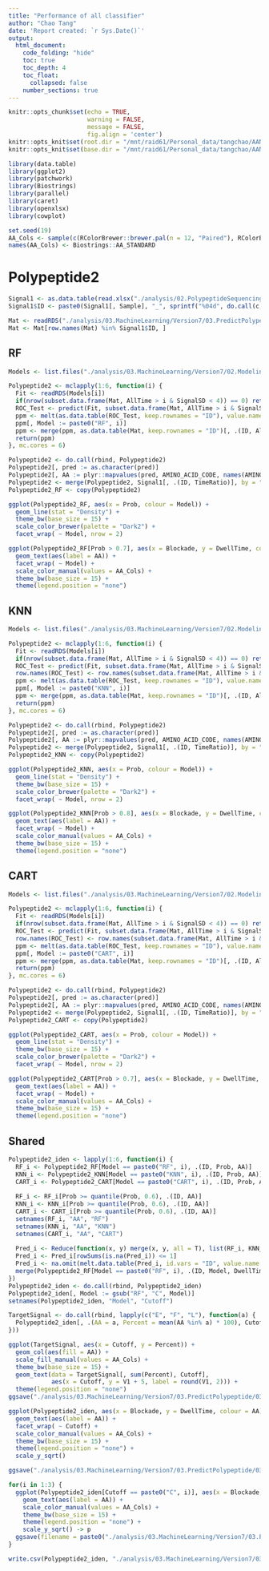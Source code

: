 ```yaml
---
title: "Performance of all classifier"
author: "Chao Tang"
date: 'Report created: `r Sys.Date()`'
output: 
  html_document: 
    code_folding: "hide"
    toc: true
    toc_depth: 4
    toc_float: 
      collapsed: false
    number_sections: true
---
```


```r
knitr::opts_chunk$set(echo = TRUE, 
                      warning = FALSE, 
                      message = FALSE, 
                      fig.align = 'center')
knitr::opts_knit$set(root.dir = "/mnt/raid61/Personal_data/tangchao/AANanopore")
knitr::opts_knit$set(base.dir = "/mnt/raid61/Personal_data/tangchao/AANanopore")
```

```r
library(data.table)
library(ggplot2)
library(patchwork)
library(Biostrings)
library(parallel)
library(caret)
library(openxlsx)
library(cowplot)
```

```r
set.seed(19)
AA_Cols <- sample(c(RColorBrewer::brewer.pal(n = 12, "Paired"), RColorBrewer::brewer.pal(n = 8, "Dark2")), 20)
names(AA_Cols) <- Biostrings::AA_STANDARD
```

# Polypeptide2

```r
Signal1 <- as.data.table(read.xlsx("./analysis/02.PolypeptideSequencing/20211025/Version2/Polypeptide2_RPVKVYPNGAEDESAEAFPLEF.xlsx"))
Signal1$ID <- paste0(Signal1[, Sample], "_", sprintf("%04d", do.call(c, lapply(Signal1[, .N, Sample][, N], function(x) seq_len(x)))))

Mat <- readRDS("./analysis/03.MachineLearning/Version7/03.PredictPolypeptide/01.PolypeptideSignalTransformation/Polypeptide2_RPVKVYPNGAEDESAEAFPLEF.signal.Rds")
Mat <- Mat[row.names(Mat) %in% Signal1$ID, ]
```

## RF

```r
Models <- list.files("./analysis/03.MachineLearning/Version7/02.Modeling/01.RF/01.Models", "RF_Density_Line_Ony_Fit", full.names = T)
```

```r
Polypeptide2 <- mclapply(1:6, function(i) {
  Fit <- readRDS(Models[i])
  if(nrow(subset.data.frame(Mat, AllTime > i & SignalSD < 4)) == 0) return(NULL)
  ROC_Test <- predict(Fit, subset.data.frame(Mat, AllTime > i & SignalSD < 4), type = "prob")
  ppm <- melt(as.data.table(ROC_Test, keep.rownames = "ID"), value.name = "Prob", variable.name = "pred")[, .SD[which.max(Prob), ], ID]
  ppm[, Model := paste0("RF", i)]
  ppm <- merge(ppm, as.data.table(Mat, keep.rownames = "ID")[, .(ID, AllTime, DwellTime, SignalSD, Blockade)], by = "ID")
  return(ppm)
}, mc.cores = 6)

Polypeptide2 <- do.call(rbind, Polypeptide2)
Polypeptide2[, pred := as.character(pred)]
Polypeptide2[, AA := plyr::mapvalues(pred, AMINO_ACID_CODE, names(AMINO_ACID_CODE))]
Polypeptide2 <- merge(Polypeptide2, Signal1[, .(ID, TimeRatio)], by = "ID")
Polypeptide2_RF <- copy(Polypeptide2)
```

```r
ggplot(Polypeptide2_RF, aes(x = Prob, colour = Model)) + 
  geom_line(stat = "Density") + 
  theme_bw(base_size = 15) + 
  scale_color_brewer(palette = "Dark2") + 
  facet_wrap( ~ Model, nrow = 2)
```

```r
ggplot(Polypeptide2_RF[Prob > 0.7], aes(x = Blockade, y = DwellTime, colour = AA)) + 
  geom_text(aes(label = AA)) +
  facet_wrap( ~ Model) + 
  scale_color_manual(values = AA_Cols) + 
  theme_bw(base_size = 15) + 
  theme(legend.position = "none")
```

## KNN

```r
Models <- list.files("./analysis/03.MachineLearning/Version7/02.Modeling/05.knn/01.Models", "knn_Density_Line_Ony_Fit", full.names = T)
```

```r
Polypeptide2 <- mclapply(1:6, function(i) {
  Fit <- readRDS(Models[i])
  if(nrow(subset.data.frame(Mat, AllTime > i & SignalSD < 4)) == 0) return(NULL)
  ROC_Test <- predict(Fit, subset.data.frame(Mat, AllTime > i & SignalSD < 4), type = "prob")
  row.names(ROC_Test) <- row.names(subset.data.frame(Mat, AllTime > i & SignalSD < 4))
  ppm <- melt(as.data.table(ROC_Test, keep.rownames = "ID"), value.name = "Prob", variable.name = "pred")[, .SD[which.max(Prob), ], ID]
  ppm[, Model := paste0("KNN", i)]
  ppm <- merge(ppm, as.data.table(Mat, keep.rownames = "ID")[, .(ID, AllTime, DwellTime, SignalSD, Blockade)], by = "ID")
  return(ppm)
}, mc.cores = 6)

Polypeptide2 <- do.call(rbind, Polypeptide2)
Polypeptide2[, pred := as.character(pred)]
Polypeptide2[, AA := plyr::mapvalues(pred, AMINO_ACID_CODE, names(AMINO_ACID_CODE))]
Polypeptide2 <- merge(Polypeptide2, Signal1[, .(ID, TimeRatio)], by = "ID")
Polypeptide2_KNN <- copy(Polypeptide2)
```

```r
ggplot(Polypeptide2_KNN, aes(x = Prob, colour = Model)) + 
  geom_line(stat = "Density") + 
  theme_bw(base_size = 15) + 
  scale_color_brewer(palette = "Dark2") + 
  facet_wrap( ~ Model, nrow = 2)
```

```r
ggplot(Polypeptide2_KNN[Prob > 0.8], aes(x = Blockade, y = DwellTime, colour = AA)) + 
  geom_text(aes(label = AA)) +
  facet_wrap( ~ Model) + 
  scale_color_manual(values = AA_Cols) + 
  theme_bw(base_size = 15) + 
  theme(legend.position = "none")
```

## CART

```r
Models <- list.files("./analysis/03.MachineLearning/Version7/02.Modeling/06.CART/01.Models", "CART_Density_Line_Ony_Fit", full.names = T)
```

```r
Polypeptide2 <- mclapply(1:6, function(i) {
  Fit <- readRDS(Models[i])
  if(nrow(subset.data.frame(Mat, AllTime > i & SignalSD < 4)) == 0) return(NULL)
  ROC_Test <- predict(Fit, subset.data.frame(Mat, AllTime > i & SignalSD < 4), type = "prob")
  row.names(ROC_Test) <- row.names(subset.data.frame(Mat, AllTime > i & SignalSD < 4))
  ppm <- melt(as.data.table(ROC_Test, keep.rownames = "ID"), value.name = "Prob", variable.name = "pred")[, .SD[which.max(Prob), ], ID]
  ppm[, Model := paste0("CART", i)]
  ppm <- merge(ppm, as.data.table(Mat, keep.rownames = "ID")[, .(ID, AllTime, DwellTime, SignalSD, Blockade)], by = "ID")
  return(ppm)
}, mc.cores = 6)

Polypeptide2 <- do.call(rbind, Polypeptide2)
Polypeptide2[, pred := as.character(pred)]
Polypeptide2[, AA := plyr::mapvalues(pred, AMINO_ACID_CODE, names(AMINO_ACID_CODE))]
Polypeptide2 <- merge(Polypeptide2, Signal1[, .(ID, TimeRatio)], by = "ID")
Polypeptide2_CART <- copy(Polypeptide2)
```

```r
ggplot(Polypeptide2_CART, aes(x = Prob, colour = Model)) + 
  geom_line(stat = "Density") + 
  theme_bw(base_size = 15) + 
  scale_color_brewer(palette = "Dark2") + 
  facet_wrap( ~ Model, nrow = 2)
```

```r
ggplot(Polypeptide2_CART[Prob > 0.7], aes(x = Blockade, y = DwellTime, colour = AA)) + 
  geom_text(aes(label = AA)) +
  facet_wrap( ~ Model) + 
  scale_color_manual(values = AA_Cols) + 
  theme_bw(base_size = 15) + 
  theme(legend.position = "none")
```

## Shared

```r
Polypeptide2_iden <- lapply(1:6, function(i) {
  RF_i <- Polypeptide2_RF[Model == paste0("RF", i), .(ID, Prob, AA)]
  KNN_i <- Polypeptide2_KNN[Model == paste0("KNN", i), .(ID, Prob, AA)]
  CART_i <- Polypeptide2_CART[Model == paste0("CART", i), .(ID, Prob, AA)]
  
  RF_i <- RF_i[Prob >= quantile(Prob, 0.6), .(ID, AA)]
  KNN_i <- KNN_i[Prob >= quantile(Prob, 0.6), .(ID, AA)]
  CART_i <- CART_i[Prob >= quantile(Prob, 0.6), .(ID, AA)]
  setnames(RF_i, "AA", "RF")
  setnames(KNN_i, "AA", "KNN")
  setnames(CART_i, "AA", "CART")
  
  Pred_i <- Reduce(function(x, y) merge(x, y, all = T), list(RF_i, KNN_i, CART_i))
  Pred_i <- Pred_i[rowSums(is.na(Pred_i)) <= 1]
  Pred_i <- na.omit(melt.data.table(Pred_i, id.vars = "ID", value.name = "AA"))[, .N, list(ID, AA)][N > 1]
  merge(Polypeptide2_RF[Model == paste0("RF", i), .(ID, Model, DwellTime, Blockade)], Pred_i, by = "ID")
})
Polypeptide2_iden <- do.call(rbind, Polypeptide2_iden)
Polypeptide2_iden[, Model := gsub("RF", "C", Model)]
setnames(Polypeptide2_iden, "Model", "Cutoff")
```

```r
TargetSignal <- do.call(rbind, lapply(c("E", "F", "L"), function(a) {
  Polypeptide2_iden[, .(AA = a, Percent = mean(AA %in% a) * 100), Cutoff]
}))

ggplot(TargetSignal, aes(x = Cutoff, y = Percent)) + 
  geom_col(aes(fill = AA)) +
  scale_fill_manual(values = AA_Cols) + 
  theme_bw(base_size = 15) + 
  geom_text(data = TargetSignal[, sum(Percent), Cutoff], 
            aes(x = Cutoff, y = V1 + 5, label = round(V1, 2))) + 
  theme(legend.position = "none")
ggsave("./analysis/03.MachineLearning/Version7/03.PredictPolypeptide/03.DensityLineModelPrediction/Polypeptide2_Prediction_Accuracy.pdf", width = 4, height = 3)
```

```r
ggplot(Polypeptide2_iden, aes(x = Blockade, y = DwellTime, colour = AA)) + 
  geom_text(aes(label = AA)) + 
  facet_wrap( ~ Cutoff) + 
  scale_color_manual(values = AA_Cols) + 
  theme_bw(base_size = 15) + 
  theme(legend.position = "none") + 
  scale_y_sqrt()

ggsave("./analysis/03.MachineLearning/Version7/03.PredictPolypeptide/03.DensityLineModelPrediction/Polypeptide2_Prediction_all_Cutoff.pdf", width = 15, height = 4)
```

```r
for(i in 1:3) {
  ggplot(Polypeptide2_iden[Cutoff == paste0("C", i)], aes(x = Blockade, y = DwellTime, colour = AA)) + 
    geom_text(aes(label = AA)) +
    scale_color_manual(values = AA_Cols) + 
    theme_bw(base_size = 15) + 
    theme(legend.position = "none") + 
    scale_y_sqrt() -> p
  ggsave(filename = paste0("./analysis/03.MachineLearning/Version7/03.PredictPolypeptide/03.DensityLineModelPrediction/Polypeptide2_Prediction_", i, "_Cutoff.pdf"), p, width = 5, height = 4)
}
```

```r
write.csv(Polypeptide2_iden, "./analysis/03.MachineLearning/Version7/03.PredictPolypeptide/03.DensityLineModelPrediction/Polypeptide2_Prediction_all_Cutoff.csv")
```
